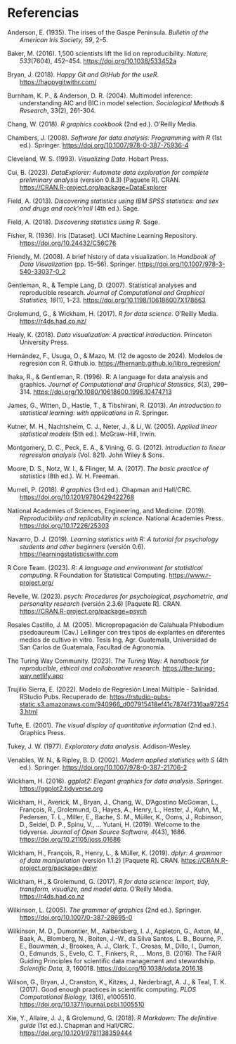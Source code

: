 # Referencias

::: referencias
```{=html}
<style>
.referencias {
  margin-left: 0;
  padding-left: 2em;
  text-indent: -2em;
}
</style>
```

Anderson, E. (1935). The irises of the Gaspe Peninsula. *Bulletin of the American Iris Society, 59*, 2–5.

Baker, M. (2016). 1,500 scientists lift the lid on reproducibility. *Nature, 533*(7604), 452–454. <https://doi.org/10.1038/533452a>

Bryan, J. (2018). *Happy Git and GitHub for the useR*. <https://happygitwithr.com/>

Burnham, K. P., & Anderson, D. R. (2004). Multimodel inference: understanding AIC and BIC in model selection. *Sociological Methods & Research*, 33(2), 261-304.

Chang, W. (2018). *R graphics cookbook* (2nd ed.). O’Reilly Media.

Chambers, J. (2008). *Software for data analysis: Programming with R* (1st ed.). Springer. <https://doi.org/10.1007/978-0-387-75936-4>

Cleveland, W. S. (1993). *Visualizing Data*. Hobart Press.

Cui, B. (2023). *DataExplorer: Automate data exploration for complete preliminary analysis* (versión 0.8.3) \[Paquete R\]. CRAN. <https://CRAN.R-project.org/package=DataExplorer>

Field, A. (2013). *Discovering statistics using IBM SPSS statistics: and sex and drugs and rock'n'roll* (4th ed.). Sage.

Field, A. (2018). *Discovering statistics using R*. Sage.

Fisher, R. (1936). Iris \[Dataset\]. UCI Machine Learning Repository. <https://doi.org/10.24432/C56C76>

Friendly, M. (2008). A brief history of data visualization. In *Handbook of Data Visualization* (pp. 15–56). Springer. <https://doi.org/10.1007/978-3-540-33037-0_2>

Gentleman, R., & Temple Lang, D. (2007). Statistical analyses and reproducible research. *Journal of Computational and Graphical Statistics, 16*(1), 1–23. <https://doi.org/10.1198/106186007X178663>

Grolemund, G., & Wickham, H. (2017). *R for data science*. O’Reilly Media. <https://r4ds.had.co.nz/>

Healy, K. (2018). *Data visualization: A practical introduction*. Princeton University Press.

Hernández, F., Usuga, O., & Mazo, M. (12 de agosto de 2024). Modelos de regresión con R. Github.io. <https://fhernanb.github.io/libro_regresion/>

Ihaka, R., & Gentleman, R. (1996). R: A language for data analysis and graphics. *Journal of Computational and Graphical Statistics, 5*(3), 299–314. <https://doi.org/10.1080/10618600.1996.10474713>

James, G., Witten, D., Hastie, T., & Tibshirani, R. (2013). *An introduction to statistical learning: with applications in R*. Springer.

Kutner, M. H., Nachtsheim, C. J., Neter, J., & Li, W. (2005). *Applied linear statistical models* (5th ed.). McGraw-Hill, Irwin.

Montgomery, D. C., Peck, E. A., & Vining, G. G. (2012). *Introduction to linear regression analysis* (Vol. 821). John Wiley & Sons.

Moore, D. S., Notz, W. I., & Flinger, M. A. (2017). *The basic practice of statistics* (8th ed.). W. H. Freeman.

Murrell, P. (2018). *R graphics* (3rd ed.). Chapman and Hall/CRC. <https://doi.org/10.1201/9780429422768>

National Academies of Sciences, Engineering, and Medicine. (2019). *Reproducibility and replicability in science*. National Academies Press. <https://doi.org/10.17226/25303>

Navarro, D. J. (2019). *Learning statistics with R: A tutorial for psychology students and other beginners* (versión 0.6). <https://learningstatisticswithr.com>

R Core Team. (2023). *R: A language and environment for statistical computing*. R Foundation for Statistical Computing. <https://www.r-project.org/>

Revelle, W. (2023). *psych: Procedures for psychological, psychometric, and personality research* (versión 2.3.6) \[Paquete R\]. CRAN. <https://CRAN.R-project.org/package=psych>

Rosales Castillo, J. M. (2005). Micropropagación de Calahuala Phlebodium psedoaureum (Cav.) Lellinger con tres tipos de explantes en diferentes medios de cultivo in vitro. Tesis Ing. Agr. Guatemala, Universidad de San Carlos de Guatemala, Facultad de Agronomía.

The Turing Way Community. (2023). *The Turing Way: A handbook for reproducible, ethical and collaborative research*. <https://the-turing-way.netlify.app>

Trujillo Sierra, E. (2022). Modelo de Regresión Lineal Múltiple - Salinidad. RStudio Pubs. Recuperado de: <https://rstudio-pubs-static.s3.amazonaws.com/940966_d007915418ef41c7874f7316aa972543.html>

Tufte, E. (2001). *The visual display of quantitative information* (2nd ed.). Graphics Press.

Tukey, J. W. (1977). *Exploratory data analysis*. Addison-Wesley.

Venables, W. N., & Ripley, B. D. (2002). *Modern applied statistics with S* (4th ed.). Springer. <https://doi.org/10.1007/978-0-387-21706-2>

Wickham, H. (2016). *ggplot2: Elegant graphics for data analysis*. Springer. <https://ggplot2.tidyverse.org>

Wickham, H., Averick, M., Bryan, J., Chang, W., D’Agostino McGowan, L., François, R., Grolemund, G., Hayes, A., Henry, L., Hester, J., Kuhn, M., Pedersen, T. L., Miller, E., Bache, S. M., Müller, K., Ooms, J., Robinson, D., Seidel, D. P., Spinu, V., ... Yutani, H. (2019). Welcome to the tidyverse. *Journal of Open Source Software, 4*(43), 1686. <https://doi.org/10.21105/joss.01686>

Wickham, H., François, R., Henry, L., & Müller, K. (2019). *dplyr: A grammar of data manipulation* (versión 1.1.2) \[Paquete R\]. CRAN. <https://CRAN.R-project.org/package=dplyr>

Wickham, H., & Grolemund, G. (2017). *R for data science: Import, tidy, transform, visualize, and model data*. O’Reilly Media. <https://r4ds.had.co.nz>

Wilkinson, L. (2005). *The grammar of graphics* (2nd ed.). Springer. <https://doi.org/10.1007/0-387-28695-0>

Wilkinson, M. D., Dumontier, M., Aalbersberg, I. J., Appleton, G., Axton, M., Baak, A., Blomberg, N., Boiten, J.-W., da Silva Santos, L. B., Bourne, P. E., Bouwman, J., Brookes, A. J., Clark, T., Crosas, M., Dillo, I., Dumon, O., Edmunds, S., Evelo, C. T., Finkers, R., ... Mons, B. (2016). The FAIR Guiding Principles for scientific data management and stewardship. *Scientific Data, 3*, 160018. <https://doi.org/10.1038/sdata.2016.18>

Wilson, G., Bryan, J., Cranston, K., Kitzes, J., Nederbragt, A. J., & Teal, T. K. (2017). Good enough practices in scientific computing. *PLOS Computational Biology, 13*(6), e1005510. <https://doi.org/10.1371/journal.pcbi.1005510>

Xie, Y., Allaire, J. J., & Grolemund, G. (2018). *R Markdown: The definitive guide* (1st ed.). Chapman and Hall/CRC. <https://doi.org/10.1201/9781138359444>
:::
